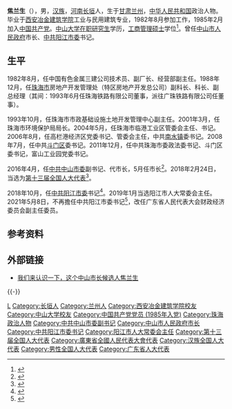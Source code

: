 '''焦兰生'''（{{bd|1962年|5月||catIdx=Jiao焦}}），男，[[汉族|汉族]]，[[河南|河南]][[长垣|长垣]]人，生于[[甘肃|甘肃]][[兰州|兰州]]，[[中华人民共和国|中华人民共和国]]政治人物。毕业于[[西安冶金建筑学院|西安冶金建筑学院]]工业与民用建筑专业，1982年8月参加工作，1985年2月加入[[中国共产党|中国共产党]]。[[中山大学|中山大学]][[在职研究生|在职研究生]]学历，[[工商管理硕士|工商管理硕士]]学位<ref>{{cite web |url=http://news.163.com/16/0514/03/BN0E17N600014Q4P.html |language= |title=焦兰生当选中山市市长 |publisher=新快报 |date=2016-05-14 |accessdate= |archive-url=https://web.archive.org/web/20161030002231/http://news.163.com/16/0514/03/BN0E17N600014Q4P.html |archive-date=2016-10-30 |dead-url=yes }}</ref>。曾任[[中山市人民政府|中山市人民政府]]市长、[[中共阳江市委|中共阳江市委]]书记。

== 生平 ==
1982年8月，任中国有色金属三建公司技术员、副厂长、经营部副主任。1988年12月，任[[珠海市|珠海市]]房地产开发管理处（特区房地产开发总公司）副科长、科长、副总经理（其间：1993年6月任珠海铁路有限公司董事，派往广珠铁路有限公司任董事）。

1993年10月，任珠海市市政基础设施土地开发管理中心副主任。2001年3月，任珠海市环境保护局局长。2004年5月，任珠海市临港工业区管委会主任、书记。2006年8月，任高栏港经济区党委书记、管委会主任，中共[[南水镇|南水镇]]委书记。2008年7月，任中共[[斗门区|斗门区]]委书记。2011年12月，任中共珠海市委政法委书记、斗门区委书记，富山工业园党委书记。

2016年4月，任[[中共中山市委|中共中山市委]]副书记、代市长，5月任市长<ref>{{cite web |url=http://news.sina.com.cn/c/2016-05-14/doc-ifxsehvu8911381.shtml |language= |title=焦兰生当选中山市市长 |publisher=金羊网 |date=2016-05-14 |accessdate= |archive-date=2019-06-06 |archive-url=https://web.archive.org/web/20190606192504/http://news.sina.com.cn/c/2016-05-14/doc-ifxsehvu8911381.shtml |dead-url=no }}</ref>。2018年2月24日，当选为[[第十三届全国人大代表|第十三届全国人大代表]]<ref>{{Cite web|title=（受权发布）中华人民共和国第十三届全国人民代表大会代表名单|url=http://www.chinanews.com/gn/2018/02-25/8453959.shtml|accessdate=2021-02-13|work=中新网|archive-date=2018-02-27|archive-url=https://web.archive.org/web/20180227031724/http://www.chinanews.com/gn/2018/02-25/8453959.shtml|dead-url=no}}</ref>。

2018年10月，任[[中共阳江市委|中共阳江市委]]书记<ref>{{cite web|url=https://m.baidu.com/sf_baijiahao/s?id=1614662002980217101&wfr=spider&for=pc | language= | title=焦兰生任中共阳江市委书记 |publisher=南方新闻网|date=2018-10-18 |accessdate= }}</ref>。2019年1月当选阳江市人大常委会主任。2021年5月8日，不再擔任中共阳江市委书记<ref>{{Cite web|title=林道平任阳江市委书记 焦兰生另有任用(简历)|url=http://district.ce.cn/newarea/sddy/202105/08/t20210508_36542433.shtml|access-date=2021-05-09|work=中国经济网|archive-date=2021-12-09|archive-url=https://web.archive.org/web/20211209060834/http://district.ce.cn/newarea/sddy/202105/08/t20210508_36542433.shtml|dead-url=no}}</ref>，改任广东省人民代表大会财政经济委员会副主任委员。

== 参考资料 ==
{{reflist}}

== 外部链接 ==
*[http://zs.southcn.com/content/2016-04/05/content_145388703.htm 我们来认识一下，这个中山市长候选人焦兰生] {{Wayback|url=http://zs.southcn.com/content/2016-04/05/content_145388703.htm |date=20190606214227 }}

{{-}}
{{start box}}
{{s-ppo|cpc}}
{{s-before|[[陈小山|陈小山]]}}
{{s-title|[[中国共产党阳江市委员会|中国共产党阳江市委员会]]书记|2018年10月－2021年5月}}
{{s-after|[[林道平|林道平]]}}
{{s-gov|prc}}
{{s-before|[[陈良贤|陈良贤]]}}
{{s-title|[[中山市人民政府|中山市人民政府]]市长|2016年4月－2018年10月}}
{{s-after|[[危伟汉|危伟汉]]}}
{{end box}}

{{Authority control}}
{{DEFAULTSORT:Jiao焦}}
[[Category:焦姓|L]]
[[Category:长垣人|Category:长垣人]]
[[Category:兰州人|Category:兰州人]]
[[Category:西安冶金建筑学院校友|Category:西安冶金建筑学院校友]]
[[Category:中山大学校友|Category:中山大学校友]]
[[Category:中国共产党党员_(1985年入党)|Category:中国共产党党员 (1985年入党)]]
[[Category:珠海政治人物|Category:珠海政治人物]]
[[Category:中共中山市委副书记|Category:中共中山市委副书记]]
[[Category:中山市人民政府市长|Category:中山市人民政府市长]]
[[Category:中共阳江市委书记|Category:中共阳江市委书记]]
[[Category:阳江市人大常委会主任|Category:阳江市人大常委会主任]]
[[Category:第十三届全国人大代表|Category:第十三届全国人大代表]]
[[Category:廣東省全國人民代表大會代表|Category:廣東省全國人民代表大會代表]]
[[Category:汉族全国人大代表|Category:汉族全国人大代表]]
[[Category:男性全国人大代表|Category:男性全国人大代表]]
[[Category:广东省人大代表|Category:广东省人大代表]]